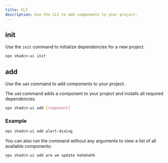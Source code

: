 ```yaml
---
title: CLI
description: Use the CLI to add components to your project.
---
```


## init

Use the `init` command to initialize dependencies for a new project.

```bash
npx shadcn-ui init
```

## add

Use the `add` command to add components to your project.

The `add` command adds a component to your project and installs all required dependencies.

```bash
npx shadcn-ui add [component]
```

### Example

```bash
npx shadcn-ui add alert-dialog
```

You can also run the command without any arguments to view a list of all available components:

```bash
npx shadcn-ui add are we update hehehehh
```
